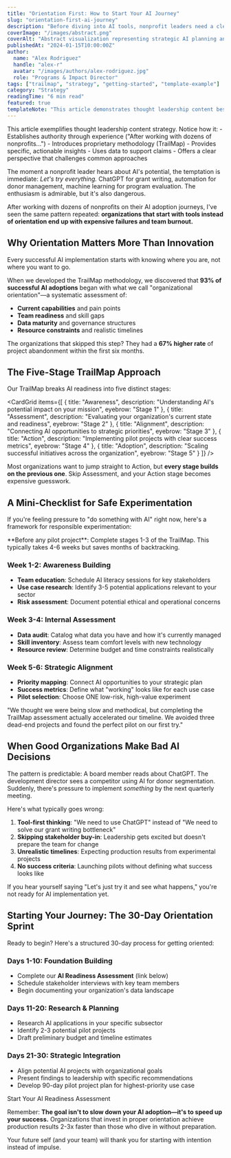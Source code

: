 ```yaml
---
title: "Orientation First: How to Start Your AI Journey"
slug: "orientation-first-ai-journey"
description: "Before diving into AI tools, nonprofit leaders need a clear understanding of their organization's readiness, challenges, and goals. Here's how to start with orientation rather than overwhelm."
coverImage: "/images/abstract.png"
coverAlt: "Abstract visualization representing strategic AI planning and organizational orientation"
publishedAt: "2024-01-15T10:00:00Z"
author:
  name: "Alex Rodriguez"
  handle: "alex-r"
  avatar: "/images/authors/alex-rodriguez.jpg"
  role: "Programs & Impact Director"
tags: ["trailmap", "strategy", "getting-started", "template-example"]
category: "Strategy"
readingTime: "6 min read"
featured: true
templateNote: "This article demonstrates thought leadership content best practices: clear positioning, actionable insights, proprietary methodology, and expert perspective."
---
```


<TemplateCallout title="Template Learning Note" variant="info">
This article exemplifies thought leadership content strategy. Notice how it:
- Establishes authority through experience ("After working with dozens of nonprofits...")
- Introduces proprietary methodology (TrailMap)
- Provides specific, actionable insights
- Uses data to support claims
- Offers a clear perspective that challenges common approaches
</TemplateCallout>

The moment a nonprofit leader hears about AI's potential, the temptation is immediate: *Let's try everything.* ChatGPT for grant writing, automation for donor management, machine learning for program evaluation. The enthusiasm is admirable, but it's also dangerous.

After working with dozens of nonprofits on their AI adoption journeys, I've seen the same pattern repeated: **organizations that start with tools instead of orientation end up with expensive failures and team burnout.**

## Why Orientation Matters More Than Innovation

<Callout variant="info" title="The TrailMap Principle">
Every successful AI implementation starts with knowing where you are, not where you want to go.
</Callout>

When we developed the TrailMap methodology, we discovered that **93% of successful AI adoptions** began with what we call "organizational orientation"—a systematic assessment of:

- **Current capabilities** and pain points
- **Team readiness** and skill gaps  
- **Data maturity** and governance structures
- **Resource constraints** and realistic timelines

The organizations that skipped this step? They had a **67% higher rate** of project abandonment within the first six months.

## The Five-Stage TrailMap Approach

Our TrailMap breaks AI readiness into five distinct stages:

<CardGrid items={[
  {
    title: "Awareness",
    description: "Understanding AI's potential impact on your mission",
    eyebrow: "Stage 1"
  },
  {
    title: "Assessment", 
    description: "Evaluating your organization's current state and readiness",
    eyebrow: "Stage 2"
  },
  {
    title: "Alignment",
    description: "Connecting AI opportunities to strategic priorities",
    eyebrow: "Stage 3"
  },
  {
    title: "Action",
    description: "Implementing pilot projects with clear success metrics", 
    eyebrow: "Stage 4"
  },
  {
    title: "Adoption",
    description: "Scaling successful initiatives across the organization",
    eyebrow: "Stage 5"
  }
]} />

Most organizations want to jump straight to Action, but **every stage builds on the previous one**. Skip Assessment, and your Action stage becomes expensive guesswork.

## A Mini-Checklist for Safe Experimentation

If you're feeling pressure to "do something with AI" right now, here's a framework for responsible experimentation:

<Note>
**Before any pilot project**: Complete stages 1-3 of the TrailMap. This typically takes 4-6 weeks but saves months of backtracking.
</Note>

### Week 1-2: Awareness Building
- **Team education**: Schedule AI literacy sessions for key stakeholders
- **Use case research**: Identify 3-5 potential applications relevant to your sector
- **Risk assessment**: Document potential ethical and operational concerns

### Week 3-4: Internal Assessment  
- **Data audit**: Catalog what data you have and how it's currently managed
- **Skill inventory**: Assess team comfort levels with new technology
- **Resource review**: Determine budget and time constraints realistically

### Week 5-6: Strategic Alignment
- **Priority mapping**: Connect AI opportunities to your strategic plan
- **Success metrics**: Define what "working" looks like for each use case
- **Pilot selection**: Choose ONE low-risk, high-value experiment

<Quote author="Maria Santos, Executive Director" source="Community Health Partners">
"We thought we were being slow and methodical, but completing the TrailMap assessment actually accelerated our timeline. We avoided three dead-end projects and found the perfect pilot on our first try."
</Quote>

## When Good Organizations Make Bad AI Decisions

The pattern is predictable: A board member reads about ChatGPT. The development director sees a competitor using AI for donor segmentation. Suddenly, there's pressure to implement *something* by the next quarterly meeting.

Here's what typically goes wrong:

1. **Tool-first thinking**: "We need to use ChatGPT" instead of "We need to solve our grant writing bottleneck"
2. **Skipping stakeholder buy-in**: Leadership gets excited but doesn't prepare the team for change
3. **Unrealistic timelines**: Expecting production results from experimental projects
4. **No success criteria**: Launching pilots without defining what success looks like

<Callout variant="warning" title="Red Flag Alert">
If you hear yourself saying "Let's just try it and see what happens," you're not ready for AI implementation yet.
</Callout>

## Starting Your Journey: The 30-Day Orientation Sprint

Ready to begin? Here's a structured 30-day process for getting oriented:

### Days 1-10: Foundation Building
- Complete our **AI Readiness Assessment** (link below)
- Schedule stakeholder interviews with key team members
- Begin documenting your organization's data landscape

### Days 11-20: Research & Planning  
- Research AI applications in your specific subsector
- Identify 2-3 potential pilot projects
- Draft preliminary budget and timeline estimates

### Days 21-30: Strategic Integration
- Align potential AI projects with organizational goals
- Present findings to leadership with specific recommendations
- Develop 90-day pilot project plan for highest-priority use case

<ButtonLink href="/trailmap" variant="primary">
Start Your AI Readiness Assessment
</ButtonLink>

Remember: **The goal isn't to slow down your AI adoption—it's to speed up your success.** Organizations that invest in proper orientation achieve production results 2-3x faster than those who dive in without preparation.

Your future self (and your team) will thank you for starting with intention instead of impulse.
